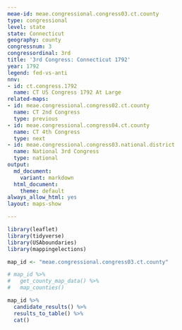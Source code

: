 ```yaml
---
meae-id: meae.congressional.congress03.ct.county
type: congressional
level: state
state: Connecticut
geography: county
congressnum: 3
congressordinal: 3rd
title: '3rd Congress: Connecticut 1792'
year: 1792
legend: fed-vs-anti
nnv:
- id: ct.congress.1792
  name: CT US Congress 1792 At Large
related-maps:
- id: meae.congressional.congress02.ct.county
  name: CT 2nd Congress
  type: previous
- id: meae.congressional.congress04.ct.county
  name: CT 4th Congress
  type: next
- id: meae.congressional.congress03.national.district
  name: National 3rd Congress
  type: national
output:
  md_document:
    variant: markdown
  html_document:
    theme: default
always_allow_html: yes
layout: maps-show

---
```


```r
library(leaflet)
library(tidyverse)
library(USAboundaries)
library(mappingelections)

map_id <- "meae.congressional.congress03.ct.county"
```

<div class="map">

```r
# map_id %>%
#   get_county_map_data() %>%
#   map_counties()
```

</div>

<div class="results-table">

```r
map_id %>%
  candidate_results() %>%
  results_to_table() %>%
  cat()
```

</div>
